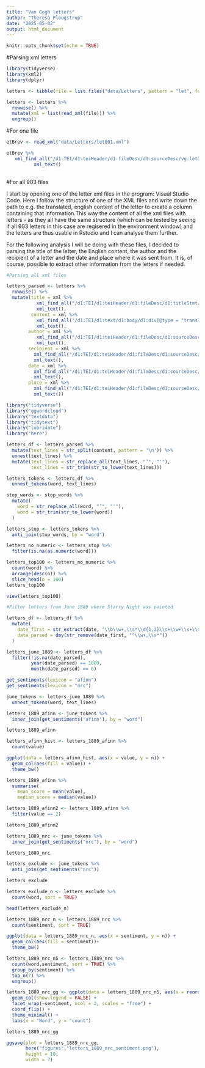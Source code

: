 ```yaml
---
title: "Van Gogh letters"
author: "Theresa Plougstrup"
date: "2025-05-02"
output: html_document
---
```


```r
knitr::opts_chunk$set(echo = TRUE)
```

#Parsing xml letters

```r
library(tidyverse)
library(xml2)
library(dplyr)
```
```r

letters <- tibble(file = list.files("data/Letters", pattern = "let", full.names = TRUE))

```

```r
letters <- letters %>% 
  rowwise() %>% 
  mutate(xml = list(read_xml(file))) %>% 
  ungroup()
```
#For one file

```r
etBrev <- read_xml("data/Letters/let001.xml")
```

```r
etBrev %>%
   xml_find_all("/d1:TEI/d1:teiHeader/d1:fileDesc/d1:sourceDesc/vg:letDesc/vg:letHeading/vg:addressee") %>% 
          xml_text()
  
```

#For all 903 files

I start by opening one of the letter xml files in the program: Visual Studio Code. Here I follow the structure of one of the XML files and write down the path to e.g. the translated, english content of the letter to create a column containing that information.This way the content of all the xml files with letters - as they all have the same structure (which can be tested by seeing if all 903 letters in this case are regisered in the environment window) and the letters are thus usable in Rstudio and I can analyse them further.

For the following analysis I will be doing with these files, I decided to parsing the title of the letter, the English content, the author and the recipient of a letter and the date and place where it was sent from. It is, of course, possible to extract other information from the letters if needed. 

```r
#Parsing all xml files

letters_parsed <- letters %>% 
  rowwise() %>% 
  mutate(title = xml %>% 
           xml_find_all("/d1:TEI/d1:teiHeader/d1:fileDesc/d1:titleStmt/d1:title") %>% 
           xml_text(),
         content = xml %>% 
           xml_find_all('/d1:TEI/d1:text/d1:body/d1:div[@type = "translation"]') %>% 
           xml_text(),
        author = xml %>% 
           xml_find_all("/d1:TEI/d1:teiHeader/d1:fileDesc/d1:sourceDesc/vg:letDesc/vg:letHeading/d1:author") %>% 
           xml_text(), 
        recipient = xml %>% 
          xml_find_all("/d1:TEI/d1:teiHeader/d1:fileDesc/d1:sourceDesc/vg:letDesc/vg:letHeading/vg:addressee") %>% 
          xml_text(),
        date = xml %>% 
          xml_find_all("/d1:TEI/d1:teiHeader/d1:fileDesc/d1:sourceDesc/vg:letDesc/vg:letHeading/vg:dateLet") %>% 
          xml_text(), 
        place = xml %>% 
          xml_find_all("/d1:TEI/d1:teiHeader/d1:fileDesc/d1:sourceDesc/vg:letDesc/vg:letHeading/vg:placeLet") %>% 
          xml_text())
```

```r
library("tidyverse")
library("ggwordcloud")
library("textdata")
library("tidytext")
library("lubridate")
library("here")
```


```r
letters_df <- letters_parsed %>% 
  mutate(text_lines = str_split(content, pattern = '\n')) %>% 
  unnest(text_lines) %>% 
  mutate(text_lines = str_replace_all(text_lines, "’", "'"),
         text_lines = str_trim(str_to_lower(text_lines)))
```

```r
letters_tokens <- letters_df %>% 
  unnest_tokens(word, text_lines)
```

```r
stop_words <- stop_words %>%
  mutate(
    word = str_replace_all(word, "’", "'"),
    word = str_trim(str_to_lower(word))
  )
```

```r
letters_stop <- letters_tokens %>% 
  anti_join(stop_words, by = "word")
```

```r
letters_no_numeric <- letters_stop %>% 
  filter(is.na(as.numeric(word)))
```
```r
letters_top100 <- letters_no_numeric %>% 
  count(word) %>% 
  arrange(desc(n)) %>% 
  slice_head(n = 100)
letters_top100
```
```r
view(letters_top100)
```


```r
#Filter letters from June 1889 where Starry Night was painted

letters_df <- letters_df %>%
  mutate(
    date_first = str_extract(date, "\\b\\w+,\\s*\\d{1,2}\\s+\\w+\\s+\\d{4}\\b"),
    date_parsed = dmy(str_remove(date_first, "^\\w+,\\s*"))
  )

```

```r
letters_june_1889 <- letters_df %>%
  filter(!is.na(date_parsed),
         year(date_parsed) == 1889,
         month(date_parsed) == 6) 
```

```r
get_sentiments(lexicon = "afinn")
get_sentiments(lexicon = "nrc")
```
```r
june_tokens <- letters_june_1889 %>%
  unnest_tokens(word, text_lines)
```

```r
letters_1889_afinn <- june_tokens %>% 
  inner_join(get_sentiments("afinn"), by = "word")

letters_1889_afinn
```
```r
letters_afinn_hist <- letters_1889_afinn %>% 
  count(value)

ggplot(data = letters_afinn_hist, aes(x = value, y = n)) +
  geom_col(aes(fill = value)) +
  theme_bw()
```
```r
letters_1889_afinn %>%
  summarise(
    mean_score = mean(value),
    median_score = median(value))
```
```r
letters_1889_afinn2 <- letters_1889_afinn %>% 
  filter(value == 2)

letters_1889_afinn2
```
```r
letters_1889_nrc <- june_tokens %>% 
  inner_join(get_sentiments("nrc"), by = "word")

letters_1889_nrc

```

```r
letters_exclude <- june_tokens %>% 
  anti_join(get_sentiments("nrc"))

letters_exclude
```
```r
letters_exclude_n <- letters_exclude %>% 
  count(word, sort = TRUE)

head(letters_exclude_n)

```
```r
letters_1889_nrc_n <- letters_1889_nrc %>% 
  count(sentiment, sort = TRUE)

ggplot(data = letters_1889_nrc_n, aes(x = sentiment, y = n)) +
  geom_col(aes(fill = sentiment))+
  theme_bw()
```

```r
letters_1889_nrc_n5 <- letters_1889_nrc %>%  
  count(word,sentiment, sort = TRUE) %>% 
  group_by(sentiment) %>% 
  top_n(7) %>% 
  ungroup()

letters_1889_nrc_gg <- ggplot(data = letters_1889_nrc_n5, aes(x = reorder(word,n), y = n, fill = sentiment)) +
  geom_col(show.legend = FALSE) +
  facet_wrap(~sentiment, ncol = 2, scales = "free") +
  coord_flip() +
  theme_minimal() +
  labs(x = "Word", y = "count")

letters_1889_nrc_gg
```
```r
ggsave(plot = letters_1889_nrc_gg, 
       here("figures","letters_1889_nrc_sentiment.png"), 
       height = 10, 
       width = 7)
```

